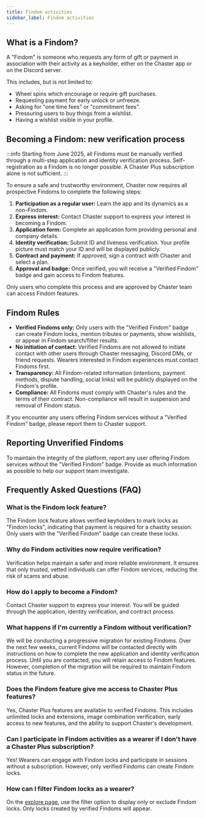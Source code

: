 ```yaml
---
title: Findom activities
sidebar_label: Findom activities
---
```

## What is a Findom?

A "Findom" is someone who requests any form of gift or payment in association with their activity as a keyholder, either on the Chaster app or on the Discord server.

This includes, but is not limited to:

* Wheel spins which encourage or require gift purchases.
* Requesting payment for early unlock or unfreeze.
* Asking for "one time fees" or "commitment fees".
* Pressuring users to buy things from a wishlist.
* Having a wishlist visible in your profile.

## Becoming a Findom: new verification process

:::info
Starting from June 2025, all Findoms must be manually verified through a multi-step application and identity verification process. Self-registration as a Findom is no longer possible. A Chaster Plus subscription alone is not sufficient.
:::

To ensure a safe and trustworthy environment, Chaster now requires all prospective Findoms to complete the following steps:

1. **Participation as a regular user:** Learn the app and its dynamics as a non-Findom.
2. **Express interest:** Contact Chaster support to express your interest in becoming a Findom.
3. **Application form:** Complete an application form providing personal and company details.
4. **Identity verification:** Submit ID and liveness verification. Your profile picture must match your ID and will be displayed publicly.
5. **Contract and payment:** If approved, sign a contract with Chaster and select a plan.
6. **Approval and badge:** Once verified, you will receive a "Verified Findom" badge and gain access to Findom features.

Only users who complete this process and are approved by Chaster team can access Findom features.

## Findom Rules

* **Verified Findoms only:** Only users with the "Verified Findom" badge can create Findom locks, mention tributes or payments, show wishlists, or appear in Findom search/filter results.
* **No initiation of contact:** Verified Findoms are not allowed to initiate contact with other users through Chaster messaging, Discord DMs, or friend requests. Wearers interested in Findom experiences must contact Findoms first.
* **Transparency:** All Findom-related information (intentions, payment methods, dispute handling, social links) will be publicly displayed on the Findom's profile.
* **Compliance:** All Findoms must comply with Chaster's rules and the terms of their contract. Non-compliance will result in suspension and removal of Findom status.

If you encounter any users offering Findom services without a "Verified Findom" badge, please report them to Chaster support.

## Reporting Unverified Findoms

To maintain the integrity of the platform, report any user offering Findom services without the "Verified Findom" badge. Provide as much information as possible to help our support team investigate.

## Frequently Asked Questions (FAQ)

### What is the Findom lock feature?

The Findom lock feature allows verified keyholders to mark locks as "Findom locks", indicating that payment is required for a chastity session. Only users with the "Verified Findom" badge can create these locks.

### Why do Findom activities now require verification?

Verification helps maintain a safer and more reliable environment. It ensures that only trusted, vetted individuals can offer Findom services, reducing the risk of scams and abuse.

### How do I apply to become a Findom?

Contact Chaster support to express your interest. You will be guided through the application, identity verification, and contract process.

### What happens if I'm currently a Findom without verification?

We will be conducting a progressive migration for existing Findoms. Over the next few weeks, current Findoms will be contacted directly with instructions on how to complete the new application and identity verification process. Until you are contacted, you will retain access to Findom features. However, completion of the migration will be required to maintain Findom status in the future.

### Does the Findom feature give me access to Chaster Plus features?

Yes, Chaster Plus features are available to verified Findoms. This includes unlimited locks and extensions, image combination verification, early access to new features, and the ability to support Chaster's development.

### Can I participate in Findom activities as a wearer if I don't have a Chaster Plus subscription?

Yes! Wearers can engage with Findom locks and participate in sessions without a subscription. However, only verified Findoms can create Findom locks.

### How can I filter Findom locks as a wearer?

On the [explore page](https://chaster.app/explore), use the filter option to display only or exclude Findom locks. Only locks created by verified Findoms will appear.
